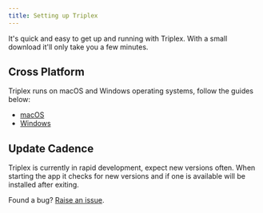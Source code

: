 ```yaml
---
title: Setting up Triplex
---
```


It's quick and easy to get up and running with Triplex. With a small download
it'll only take you a few minutes.

## Cross Platform

Triplex runs on macOS and Windows operating systems, follow the guides below:

- [macOS](/docs/setup/macos)
- [Windows](/docs/setup/windows)

## Update Cadence

Triplex is currently in rapid development, expect new versions often. When
starting the app it checks for new versions and if one is available will be
installed after exiting.

Found a bug?
[Raise an issue](https://github.com/try-triplex/triplex/issues/new).
